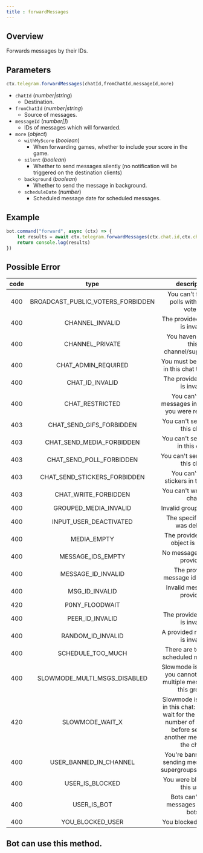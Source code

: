 ```yaml
---
title : forwardMessages 
--- 
```

## Overview 
Forwards messages by their IDs. 
## Parameters
```ts 
ctx.telegram.forwardMessages(chatId,fromChatId,messageId,more)
```
- `chatId` (_number|string_)
    - Destination.
- `fromChatId` (_number|string_)
    - Source of messages.
- `messageId` (_number[]_)
    - IDs of messages which will forwarded.
- `more` (_object_) 
    - `withMyScore` (_boolean_) 
        - When forwarding games, whether to include your score in the game.
    - `silent` (_boolean_) 
        - Whether to send messages silently (no notification will be triggered on the destination clients)
    - `background` (_boolean_) 
        - Whether to send the message in background.
    - `scheduleDate` (_number_) 
        - Scheduled message date for scheduled messages.
## Example 
```ts headlight=2
bot.command("forward", async (ctx) => {
    let results = await ctx.telegram.forwardMessages(ctx.chat.id,ctx.chat.id,[ctx.id]) 
    return console.log(results)
})
```
## Possible Error
| code | type | description | 
| :---: | :---: | :------:| 
|400|BROADCAST_PUBLIC_VOTERS_FORBIDDEN|You can't forward polls with public voters|
|400|CHANNEL_INVALID|The provided channel is invalid|
|400|CHANNEL_PRIVATE|You haven't joined this channel/supergroup|
|400|CHAT_ADMIN_REQUIRED|You must be an admin in this chat to do this|
|400|CHAT_ID_INVALID|The provided chat id is invalid|
|400|CHAT_RESTRICTED|You can't send messages in this chat, you were restricted|
|403|CHAT_SEND_GIFS_FORBIDDEN|You can't send gifs in this chat|
|403|CHAT_SEND_MEDIA_FORBIDDEN|You can't send media in this chat|
|403|CHAT_SEND_POLL_FORBIDDEN|You can't send polls in this chat|
|403|CHAT_SEND_STICKERS_FORBIDDEN|You can't send stickers in this chat.|
|403|CHAT_WRITE_FORBIDDEN|You can't write in this chat|
|400|GROUPED_MEDIA_INVALID|Invalid grouped media|
|400|INPUT_USER_DEACTIVATED|The specified user was deleted|
|400|MEDIA_EMPTY|The provided media object is invalid|
|400|MESSAGE_IDS_EMPTY|No message ids were provided|
|400|MESSAGE_ID_INVALID|The provided message id is invalid|
|400|MSG_ID_INVALID|Invalid message ID provided|
|420|P0NY_FLOODWAIT||
|400|PEER_ID_INVALID|The provided peer id is invalid|
|400|RANDOM_ID_INVALID|A provided random ID is invalid|
|400|SCHEDULE_TOO_MUCH|There are too many scheduled messages|
|400|SLOWMODE_MULTI_MSGS_DISABLED|Slowmode is enabled, you cannot forward multiple messages to this group.|
|420|SLOWMODE_WAIT_X|Slowmode is enabled in this chat: you must wait for the specified number of seconds before sending another message to the chat.|
|400|USER_BANNED_IN_CHANNEL|You're banned from sending messages in supergroups/channels|
|400|USER_IS_BLOCKED|You were blocked by this user|
|400|USER_IS_BOT|Bots can't send messages to other bots|
|400|YOU_BLOCKED_USER|You blocked this user|
 
## Bot can use this method.